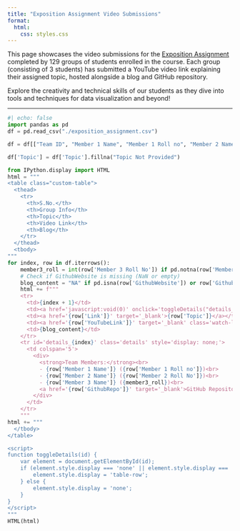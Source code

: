 ```yaml
---
title: "Exposition Assignment Video Submissions"
format:
  html:
    css: styles.css
---
```


This page showcases the video submissions for the [Exposition Assignment](https://nipunbatra.github.io/psdv25/exposition.html) completed by 129 groups of students enrolled in the course. Each group (consisting of 3 students) has submitted a YouTube video link explaining their assigned topic, hosted alongside a blog and GitHub repository.

Explore the creativity and technical skills of our students as they dive into tools and techniques for data visualization and beyond!

---

```python
#| echo: false
import pandas as pd
df = pd.read_csv("./exposition_assignment.csv")

df = df[["Team ID", "Member 1 Name", "Member 1 Roll no", "Member 2 Name", "Member 2 Roll No", "Member 3 Name", "Member 3 Roll No", "Topic", "Link", "GithubRepo", "GithubWebsite", "YouTubeLink"]]

df['Topic'] = df['Topic'].fillna("Topic Not Provided")

from IPython.display import HTML
html = """
<table class="custom-table">
  <thead>
    <tr>
      <th>S.No.</th>
      <th>Group Info</th>
      <th>Topic</th>
      <th>Video Link</th>
      <th>Blog</th>
    </tr>
  </thead>
  <tbody>
"""
for index, row in df.iterrows():
    member3_roll = int(row['Member 3 Roll No']) if pd.notna(row['Member 3 Roll No']) and row['Member 3 Roll No'] != "NA" else "NA"
    # Check if GithubWebsite is missing (NaN or empty)
    blog_content = "NA" if pd.isna(row['GithubWebsite']) or row['GithubWebsite'].strip() == "" else f"<a href='{row['GithubWebsite']}' target='_blank' class='blog-link'>Blog</a>"
    html += f"""
    <tr>
      <td>{index + 1}</td>
      <td><a href='javascript:void(0)' onclick='toggleDetails("details_{index}")' class='details-link'>{row['Team ID']}</a></td>
      <td><a href='{row['Link']}' target='_blank'>{row['Topic']}</a></td>
      <td><a href='{row['YouTubeLink']}' target='_blank' class='watch-link'><span class='play-icon'></span>Watch</a></td>
      <td>{blog_content}</td>
    </tr>
    <tr id='details_{index}' class='details' style='display: none;'>
      <td colspan='5'>
        <div>
          <strong>Team Members:</strong><br>
          - {row['Member 1 Name']} ({row['Member 1 Roll no']})<br>
          - {row['Member 2 Name']} ({row['Member 2 Roll No']})<br>
          - {row['Member 3 Name']} ({member3_roll})<br>
          <a href='{row['GithubRepo']}' target='_blank'>GitHub Repository</a><br>
        </div>
      </td>
    </tr>
    """
html += """
  </tbody>
</table>

<script>
function toggleDetails(id) {
    var element = document.getElementById(id);
    if (element.style.display === 'none' || element.style.display === '') {
        element.style.display = 'table-row';
    } else {
        element.style.display = 'none';
    }
}
</script>
"""
HTML(html)
```